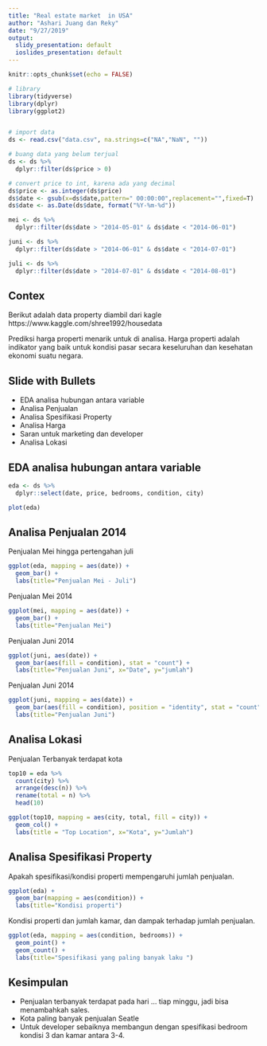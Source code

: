 ```yaml
---
title: "Real estate market  in USA"
author: "Ashari Juang dan Reky"
date: "9/27/2019"
output:
  slidy_presentation: default
  ioslides_presentation: default
---
```


```r
knitr::opts_chunk$set(echo = FALSE)

# library
library(tidyverse)
library(dplyr)
library(ggplot2)


# import data
ds <- read.csv("data.csv", na.strings=c("NA","NaN", ""))

# buang data yang belum terjual
ds <- ds %>%
  dplyr::filter(ds$price > 0)

# convert price to int, karena ada yang decimal
ds$price <- as.integer(ds$price)
ds$date <- gsub(x=ds$date,pattern=" 00:00:00",replacement="",fixed=T)
ds$date <- as.Date(ds$date, format("%Y-%m-%d"))

mei <- ds %>%
  dplyr::filter(ds$date > "2014-05-01" & ds$date < "2014-06-01")

juni <- ds %>%
  dplyr::filter(ds$date > "2014-06-01" & ds$date < "2014-07-01")

juli <- ds %>%
  dplyr::filter(ds$date > "2014-07-01" & ds$date < "2014-08-01")
```

## Contex

Berikut adalah data property diambil dari kagle
https://www.kaggle.com/shree1992/housedata

Prediksi harga properti menarik untuk di analisa. Harga properti adalah indikator yang baik untuk kondisi pasar secara keseluruhan dan kesehatan ekonomi suatu negara.

## Slide with Bullets

- EDA analisa hubungan antara variable
- Analisa Penjualan
- Analisa Spesifikasi Property
- Analisa Harga
- Saran untuk marketing dan developer
- Analisa Lokasi

## EDA analisa hubungan antara variable

```r
eda <- ds %>%
  dplyr::select(date, price, bedrooms, condition, city)

plot(eda)
```


## Analisa Penjualan 2014

Penjualan Mei hingga pertengahan juli
```r
ggplot(eda, mapping = aes(date)) +
  geom_bar() +
  labs(title="Penjualan Mei - Juli")
```

Penjualan Mei 2014
```r
ggplot(mei, mapping = aes(date)) +
  geom_bar() +
  labs(title="Penjualan Mei")
```

Penjualan Juni 2014
```r
ggplot(juni, aes(date)) +
  geom_bar(aes(fill = condition), stat = "count") +
  labs(title="Penjualan Juni", x="Date", y="jumlah")
```

Penjualan Juni 2014
```r
ggplot(juni, mapping = aes(date)) +
  geom_bar(aes(fill = condition), position = "identity", stat = "count") +
  labs(title="Penjualan Juni")
```

## Analisa Lokasi

Penjualan Terbanyak terdapat kota
```r
top10 = eda %>%
  count(city) %>%
  arrange(desc(n)) %>%
  rename(total = n) %>%
  head(10)

ggplot(top10, mapping = aes(city, total, fill = city)) +
  geom_col() +
  labs(title = "Top Location", x="Kota", y="Jumlah")
```


## Analisa Spesifikasi Property

Apakah spesifikasi/kondisi properti mempengaruhi jumlah penjualan.
```r
ggplot(eda) +
  geom_bar(mapping = aes(condition)) +
  labs(title="Kondisi properti")
```

Kondisi properti dan jumlah kamar, dan dampak terhadap jumlah penjualan.

```r
ggplot(eda, mapping = aes(condition, bedrooms)) +
  geom_point() +
  geom_count() +
  labs(title="Spesifikasi yang paling banyak laku ")
```

## Kesimpulan

- Penjualan terbanyak terdapat pada hari ... tiap minggu, jadi bisa menambahkah sales.
- Kota paling banyak penjualan Seatle
- Untuk developer sebaiknya membangun dengan spesifikasi bedroom kondisi 3 dan kamar antara 3-4.

